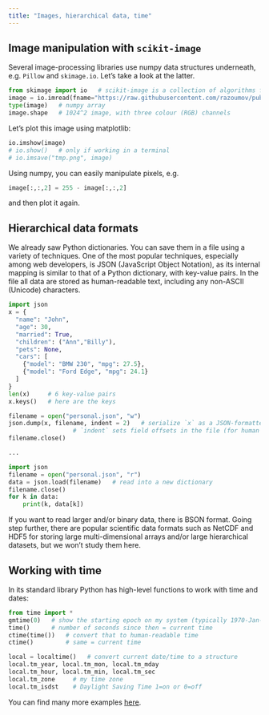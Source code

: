 ```yaml
---
title: "Images, hierarchical data, time"
---
```


## Image manipulation with `scikit-image`

<!-- pip install scikit-image matplotlib -->

Several image-processing libraries use numpy data structures underneath, e.g. `Pillow` and `skimage.io`. Let's
take a look at the latter.

```py
from skimage import io   # scikit-image is a collection of algorithms for image processing
image = io.imread(fname="https://raw.githubusercontent.com/razoumov/publish/master/grids.png")
type(image)   # numpy array
image.shape   # 1024^2 image, with three colour (RGB) channels
```

Let's plot this image using matplotlib:

```py
io.imshow(image)
# io.show()   # only if working in a terminal
# io.imsave("tmp.png", image)
```

Using numpy, you can easily manipulate pixels, e.g.

```py
image[:,:,2] = 255 - image[:,:,2]
```

and then plot it again.






## Hierarchical data formats

<!-- show hierarchical data structures and how to save them to disk -->

We already saw Python dictionaries. You can save them in a file using a variety of techniques. One of the most
popular techniques, especially among web developers, is JSON (JavaScript Object Notation), as its internal
mapping is similar to that of a Python dictionary, with key-value pairs. In the file all data are stored as
human-readable text, including any non-ASCII (Unicode) characters.

```py
import json
x = {
  "name": "John",
  "age": 30,
  "married": True,
  "children": ("Ann","Billy"),
  "pets": None,
  "cars": [
    {"model": "BMW 230", "mpg": 27.5},
    {"model": "Ford Edge", "mpg": 24.1}
  ]
}
len(x)     # 6 key-value pairs
x.keys()   # here are the keys

filename = open("personal.json", "w")
json.dump(x, filename, indent = 2)   # serialize `x` as a JSON-formatted stream to `filename`
                  # `indent` sets field offsets in the file (for human readability)
filename.close()

...

import json
filename = open("personal.json", "r")
data = json.load(filename)   # read into a new dictionary
filename.close()
for k in data:
    print(k, data[k])
```

If you want to read larger and/or binary data, there is BSON format. Going step further, there are popular
scientific data formats such as NetCDF and HDF5 for storing large multi-dimensional arrays and/or large
hierarchical datasets, but we won't study them here.






## Working with time

In its standard library Python has high-level functions to work with time and dates:

```py
from time import *
gmtime(0)   # show the starting epoch on my system (typically 1970-Jan-01 on Unix-like systems)
time()      # number of seconds since then = current time
ctime(time())   # convert that to human-readable time
ctime()         # same = current time

local = localtime()   # convert current date/time to a structure
local.tm_year, local.tm_mon, local.tm_mday
local.tm_hour, local.tm_min, local.tm_sec
local.tm_zone     # my time zone
local.tm_isdst    # Daylight Saving Time 1=on or 0=off
```

You can find many more examples [here](https://realpython.com/python-time-module){target="_blank"}.

<!-- could also cover Pendulum library https://pendulum.eustace.io -->
